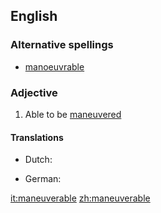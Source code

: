 ==English==

===Alternative spellings===
* [[manoeuvrable]]

===Adjective===
{{en-adj}}

# {{often|in combination}} Able to be [[maneuvered]]

====Translations====
{{trans-top|able to be maneuvered}}
* Dutch: {{t-|nl|wendbaar}}
{{trans-mid}}
* German: {{t-|de|manövrierfähig}}
{{trans-bottom}}

[[it:maneuverable]]
[[zh:maneuverable]]